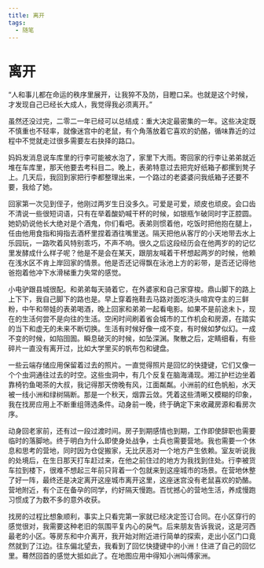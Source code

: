 ```yaml
---
title: 离开
tags:
  - 随笔
---
```


# 离开

“人和事儿都在命运的秩序里展开，让我猝不及防，目瞪口呆。也就是这个时候，才发现自己已经长大成人，我觉得我必须离开。”

虽然还没过完，二零二一年已经可以总结成：重大决定最密集的一年。这些决定既不慎重也不轻率，就像迷宫中的老鼠，有个角落放着它喜欢的奶酪，循味靠近的过程中不觉就走过很多需要左右抉择的路口。

妈妈发消息说车库里的行李可能被水泡了，家里下大雨。寄回家的行李让弟弟就近堆在车库里，那天他要去考科目二。晚上，表弟特意过去把完好纸箱子都摞到凳子上。几天后，我回到家把行李都整理出来，一个路过的老婆婆问我纸箱子还要不要，我给了她。

回家第一次见到侄子，他刚过两岁生日没多久。可爱是可爱，顽皮也顽皮。会口齿不清说一些很短词语，只有在举着酸奶喊干杯的时候，如银瓶乍破同时字正腔圆。她奶奶说他长大绝对是个酒鬼，你们看吧。表弟则惯着他，吃饭时把他抱在腿上，任由他用食指和拇指去酒杯里捏着酒往嘴里送。隔天把他从客厅的小天地带去水上乐园玩，一路吹着风特别乖巧，不声不响。很久之后这段经历会在他两岁的的记忆里发酵成什么样子呢？他是不是会在某天，跟朋友喊着干杯想起两岁的时候，他赖在浅水区不肯上岸回家的情景。他是否还记得飘在泳池上方的彩带，是否还记得他爸抱着他冲下水滑梯重力失常的感觉。

小电驴跟县城很配。和弟弟每天骑着它，在外婆家和自己家穿梭。鼎山脚下的路上上下下，我自己脚下的路也是。早上穿着拖鞋去马路对面吃浇头喧宾夺主的三鲜粉，中午和带娃的表弟喝酒，晚上回家和弟弟一起看电影。如果不是前途未卜，现在的生活何尝不是向往的生活。空闲时间刷着省会城市的工作机会和房源，在踏实的当下和虚无的未来不断切换。生活有时候好像一成不变，有时候如梦似幻。一成不变的时候，如陷囹圄。瞬息破灭的时候，如坠深渊。聚散之后，定睛细看，有些碎片一直没有离开过，比如大学里买的帆布包和键盘。

一些云端存储应用保留着过去的照片。一直觉得照片是回忆的快捷键，它们又像一个个虫洞通往过去的时空。这些虫洞中，有几个反复在脑海涌现。湘江护栏边坐着靠椅钓鱼喝茶的大叔，我记得那天傍晚有风，江面粼粼。小洲前的红色帆船，水天被一线小洲和绿树隔断。那是一个秋天，烟霏云敛。凭着这些清晰又模糊的印象，我在找房应用上不断重组筛选条件。动身前一晚，终于确定下来收藏房源和看房次序。

动身回老家前，还有过一段过渡时间。房子到期感情也到期，工作即使辞职也需要临时的落脚地。终于明白为什么即使身处战争，士兵也需要营地。我也需要一个休息和思考的营地，同时因为仓促搬家，无比厌恶对一个地方产生依赖。室友听说我的处境后，在生日那天打车赶过来，在他之前住过的地方为我找到住处。行李被货车拉到楼下，很难不想起三年前只背着一个包就来到这座城市的场景。在营地休整了好一阵，最终还是决定离开这座城市离开这里，这座迷宫没有老鼠喜欢的奶酪。营地附近，有个正在备孕的同学，约好隔天慢跑。百忧撼心的营地生活，养成慢跑习惯成了为数不多的意外收获。

找房的过程比想象顺利，事实上只看完第一家就已经决定签订合同。在小区穿行的感觉很对，我需要这种老旧的氛围平复内心的戾气。后来朋友告诉我说，这是河西最老的小区。等房东和中介离开，我开始对附近进行简单的探索，走出小区门口竟然就到了江边。往东偏北望去，我看到了回忆快捷键中的小洲！住进了自己的回忆里。蓦然回首的感觉大抵如此了。在地图应用中得知小洲叫傅家洲。
